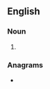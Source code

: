 ==English==

===Noun===
{{head|en|noun form}}

# {{plural of|en|starscape}}

===Anagrams===
* {{anagrams|en|a=aaceprssst|traps cases}}